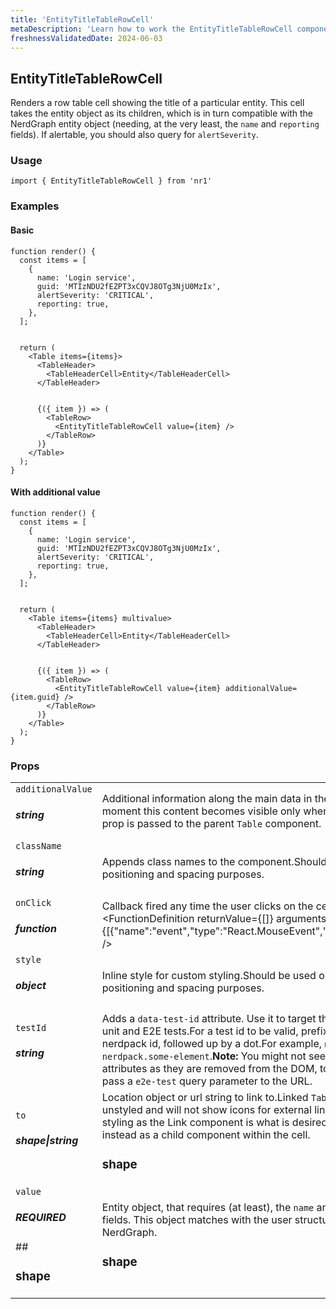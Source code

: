 ```yaml
---
title: 'EntityTitleTableRowCell'
metaDescription: 'Learn how to work the EntityTitleTableRowCell component'
freshnessValidatedDate: 2024-06-03
---
```

## EntityTitleTableRowCell

Renders a row table cell showing the title of a particular entity. This cell takes the entity object as its children, which is in turn compatible with the NerdGraph entity object (needing, at the very least, the `name` and `reporting` fields). If alertable, you should also query for `alertSeverity`.

### Usage

```
import { EntityTitleTableRowCell } from 'nr1'
```



### Examples

#### Basic

```
function render() {
  const items = [
    {
      name: 'Login service',
      guid: 'MTIzNDU2fEZPT3xCQVJ8OTg3NjU0MzIx',
      alertSeverity: 'CRITICAL',
      reporting: true,
    },
  ];


  return (
    <Table items={items}>
      <TableHeader>
        <TableHeaderCell>Entity</TableHeaderCell>
      </TableHeader>


      {({ item }) => (
        <TableRow>
          <EntityTitleTableRowCell value={item} />
        </TableRow>
      )}
    </Table>
  );
}
```



#### With additional value

```
function render() {
  const items = [
    {
      name: 'Login service',
      guid: 'MTIzNDU2fEZPT3xCQVJ8OTg3NjU0MzIx',
      alertSeverity: 'CRITICAL',
      reporting: true,
    },
  ];


  return (
    <Table items={items} multivalue>
      <TableHeader>
        <TableHeaderCell>Entity</TableHeaderCell>
      </TableHeader>


      {({ item }) => (
        <TableRow>
          <EntityTitleTableRowCell value={item} additionalValue={item.guid} />
        </TableRow>
      )}
    </Table>
  );
}
```



### Props

|                                  |                                                                                                                                                                                                                                                                                                                                                                                                                                                                                                 |
| -------------------------------- | ----------------------------------------------------------------------------------------------------------------------------------------------------------------------------------------------------------------------------------------------------------------------------------------------------------------------------------------------------------------------------------------------------------------------------------------------------------------------------------------------- |
| `additionalValue` <h5>string</h5>    | Additional information along the main data in the cell.**Note:** At the moment this content becomes visible only when the `multivalue` prop is passed to the parent `Table` component.                                                                                                                                                                                                                                                                                                          |
| `className` <h5>string</h5>          | Appends class names to the component.Should be used only for positioning and spacing purposes.                                                                                                                                                                                                                                                                                                                                                                                                  |
| `onClick` <h5>function</h5>          | Callback fired any time the user clicks on the cell.<FunctionDefinition returnValue={[]} arguments={[{"name":"event","type":"React.MouseEvent","description":""}]} />                                                                                                                                                                                                                                                                                                       |
| `style` <h5>object</h5>              | Inline style for custom styling.Should be used only for positioning and spacing purposes.                                                                                                                                                                                                                                                                                                                                                                                                       |
| `testId` <h5>string</h5>             | Adds a `data-test-id` attribute. Use it to target the component in unit and E2E tests.For a test id to be valid, prefix it with your nerdpack id, followed up by a dot.For example, `my-nerdpack.some-element`.**Note:** You might not see `data-test-id` attributes as they are removed from the DOM, to debug them pass a `e2e-test` query parameter to the URL.                                                                                                                              |
| `to` <h5>shape\|string</h5>          | Location object or url string to link to.Linked `TableRowCell`s are unstyled and will not show icons for external links. If the same styling as the Link component is what is desired, then use a `Link` instead as a child component within the cell.<h3>shape</h3>|                                      |   | | ------------------------------------ | - | | `pathname` <h5>REQUIRED</h5><h5>string</h5> |   | | `search` <h5>string</h5>                 |   | | `hash` <h5>string</h5>                   |   | |
| `value` <h5>REQUIRED</h5>##<h3>shape</h3> | Entity object, that requires (at least), the `name` and `reporting` fields. This object matches with the user structure obtained from NerdGraph.<h3>shape</h3>|                                        |   | | -------------------------------------- | - | | `name` <h5>REQUIRED</h5><h5>string</h5>       |   | | `alertSeverity` <h5>string</h5>            |   | | `reporting` <h5>REQUIRED</h5><h5>boolean</h5> |   |                                                                                             |